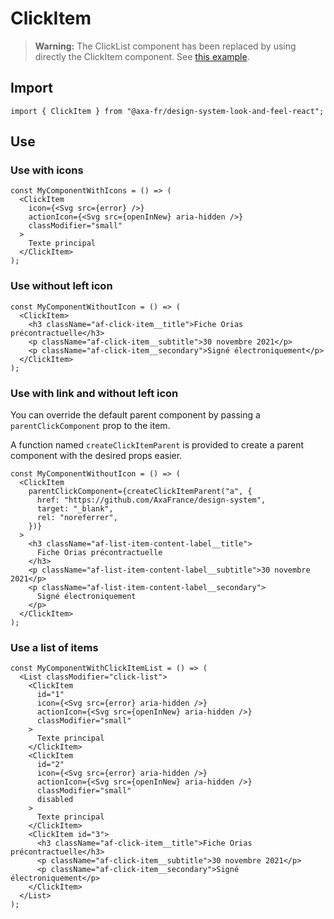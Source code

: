 
<Meta of={ClickItemStories} name="ClickItem" />

# ClickItem

> **Warning:** The ClickList component has been replaced by using directly the ClickItem component. See [this example](#use-a-list-of-items).

## Import

```tsx
import { ClickItem } from "@axa-fr/design-system-look-and-feel-react";
```

## Use

### Use with icons

```tsx
const MyComponentWithIcons = () => (
  <ClickItem
    icon={<Svg src={error} />}
    actionIcon={<Svg src={openInNew} aria-hidden />}
    classModifier="small"
  >
    Texte principal
  </ClickItem>
);
```

<Canvas of={ClickItemStories.ClickItemWithIcons} />

<Controls of={ClickItemStories.ClickItemWithIcons} />

### Use without left icon

```tsx
const MyComponentWithoutIcon = () => (
  <ClickItem>
    <h3 className="af-click-item__title">Fiche Orias précontractuelle</h3>
    <p className="af-click-item__subtitle">30 novembre 2021</p>
    <p className="af-click-item__secondary">Signé électroniquement</p>
  </ClickItem>
);
```

<Canvas of={ClickItemStories.ClickItemWithoutIcon} />

<Controls of={ClickItemStories.ClickItemWithoutIcon} />

### Use with link and without left icon

You can override the default parent component by passing a `parentClickComponent` prop to the item.

A function named `createClickItemParent` is provided to create a parent component with the desired props easier.

```tsx
const MyComponentWithoutIcon = () => (
  <ClickItem
    parentClickComponent={createClickItemParent("a", {
      href: "https://github.com/AxaFrance/design-system",
      target: "_blank",
      rel: "noreferrer",
    })}
  >
    <h3 className="af-list-item-content-label__title">
      Fiche Orias précontractuelle
    </h3>
    <p className="af-list-item-content-label__subtitle">30 novembre 2021</p>
    <p className="af-list-item-content-label__secondary">
      Signé électroniquement
    </p>
  </ClickItem>
);
```

<Canvas of={ClickItemStories.ClickItemLinkWithoutIcon} />

<Controls of={ClickItemStories.ClickItemLinkWithoutIcon} />

### Use a list of items

```tsx
const MyComponentWithClickItemList = () => (
  <List classModifier="click-list">
    <ClickItem
      id="1"
      icon={<Svg src={error} aria-hidden />}
      actionIcon={<Svg src={openInNew} aria-hidden />}
      classModifier="small"
    >
      Texte principal
    </ClickItem>
    <ClickItem
      id="2"
      icon={<Svg src={error} aria-hidden />}
      actionIcon={<Svg src={openInNew} aria-hidden />}
      classModifier="small"
      disabled
    >
      Texte principal
    </ClickItem>
    <ClickItem id="3">
      <h3 className="af-click-item__title">Fiche Orias précontractuelle</h3>
      <p className="af-click-item__subtitle">30 novembre 2021</p>
      <p className="af-click-item__secondary">Signé électroniquement</p>
    </ClickItem>
  </List>
);
```

<Canvas of={ClickItemStories.ClickItemList} />

<Controls of={ClickItemStories.ClickItemList} />
